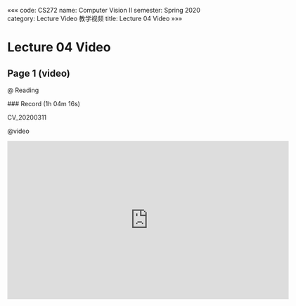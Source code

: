 «««
code: CS272
name: Computer Vision II
semester: Spring 2020
category: Lecture Video 教学视频
title: Lecture 04 Video
»»»

# Lecture 04 Video

## Page 1 (video)

@ Reading

<div class="markdown-body">
### Record (1h 04m 16s)

CV_20200311
</div>

@video

<iframe src="https://sbbrisk.com/e/7hbu8c4utsu3.html" frameborder=0 marginwidth=0 marginheight=0 scrolling=no width=640 height=360 allowfullscreen></iframe>

